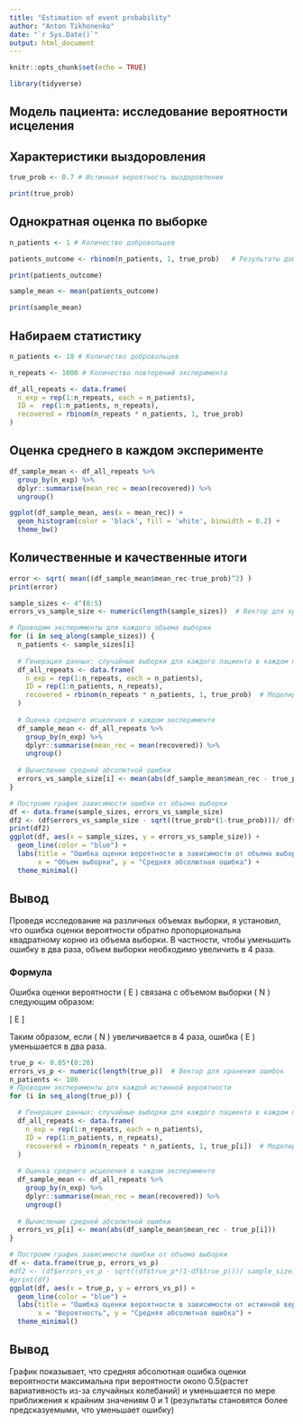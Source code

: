 ```yaml
---
title: "Estimation of event probability"
author: "Anton Tikhonenko"
date: "`r Sys.Date()`"
output: html_document
---
```


```r
knitr::opts_chunk$set(echo = TRUE)

library(tidyverse)

```

## Модель пациента: исследование вероятности исцеления


## Характеристики выздоровления

```r

true_prob <- 0.7 # Истинная вероятность выздоровления

print(true_prob)


```
## Однократная оценка по выборке

```r

n_patients <- 1 # Количество добровольцев 

patients_outcome <- rbinom(n_patients, 1, true_prob)   # Результаты добровольцев

print(patients_outcome)

sample_mean <- mean(patients_outcome)

print(sample_mean)

```

## Набираем статистику

```r

n_patients <- 10 # Количество добровольцев 

n_repeats <- 1000 # Количество повторений эксперимента

df_all_repeats <- data.frame(
  n_exp = rep(1:n_repeats, each = n_patients),
  ID =  rep(1:n_patients, n_repeats),
  recovered = rbinom(n_repeats * n_patients, 1, true_prob)
)

```

## Оценка среднего в каждом эксперименте

```r

df_sample_mean <- df_all_repeats %>% 
  group_by(n_exp) %>% 
  dplyr::summarise(mean_rec = mean(recovered)) %>% 
  ungroup()

ggplot(df_sample_mean, aes(x = mean_rec)) +
  geom_histogram(color = 'black', fill = 'white', binwidth = 0.2) +
  theme_bw()

```

## Количественные и качественные итоги

```r

error <- sqrt( mean((df_sample_mean$mean_rec-true_prob)^2) )
print(error)

```





```r
sample_sizes <- 4^(0:5)
errors_vs_sample_size <- numeric(length(sample_sizes))  # Вектор для хранения ошибок

# Проводим эксперименты для каждого объема выборки
for (i in seq_along(sample_sizes)) {
  n_patients <- sample_sizes[i]
  
  # Генерация данных: случайные выборки для каждого пациента в каждом повторении эксперимента
  df_all_repeats <- data.frame(
    n_exp = rep(1:n_repeats, each = n_patients),
    ID = rep(1:n_patients, n_repeats),
    recovered = rbinom(n_repeats * n_patients, 1, true_prob)  # Моделирование исцеления
  )
  
  # Оценка среднего исцеления в каждом эксперименте
  df_sample_mean <- df_all_repeats %>% 
    group_by(n_exp) %>% 
    dplyr::summarise(mean_rec = mean(recovered)) %>% 
    ungroup()
  
  # Вычисление средней абсолютной ошибки
  errors_vs_sample_size[i] <- mean(abs(df_sample_mean$mean_rec - true_prob))
}

# Построим график зависимости ошибки от объема выборки
df <- data.frame(sample_sizes, errors_vs_sample_size)
df2 <- (df$errors_vs_sample_size - sqrt((true_prob*(1-true_prob)))/ df$sample_sizes)
print(df2)
ggplot(df, aes(x = sample_sizes, y = errors_vs_sample_size)) +
  geom_line(color = "blue") +
  labs(title = "Ошибка оценки вероятности в зависимости от объема выборки (рост в 4 раза)",
       x = "Объем выборки", y = "Средняя абсолютная ошибка") +
  theme_minimal()
```

## Вывод

Проведя исследование на различных объемах выборки, я установил, что ошибка оценки вероятности обратно пропорциональна квадратному корню из объема выборки. В частности, чтобы уменьшить ошибку в два раза, объем выборки необходимо увеличить в 4 раза.

### Формула

Ошибка оценки вероятности \( E \) связана с объемом выборки \( N \) следующим образом:

\[
E \propto \frac{1}{\sqrt{N}}
\]

Таким образом, если \( N \) увеличивается в 4 раза, ошибка \( E \) уменьшается в два раза.

```r
true_p <- 0.05*(0:20)
errors_vs_p <- numeric(length(true_p))  # Вектор для хранения ошибок
n_patients <- 100
# Проводим эксперименты для каждой истинной вероятности
for (i in seq_along(true_p)) {

  # Генерация данных: случайные выборки для каждого пациента в каждом повторении эксперимента
  df_all_repeats <- data.frame(
    n_exp = rep(1:n_repeats, each = n_patients),
    ID = rep(1:n_patients, n_repeats),
    recovered = rbinom(n_repeats * n_patients, 1, true_p[i])  # Моделирование исцеления
  )
  
  # Оценка среднего исцеления в каждом эксперименте
  df_sample_mean <- df_all_repeats %>% 
    group_by(n_exp) %>% 
    dplyr::summarise(mean_rec = mean(recovered)) %>% 
    ungroup()
  
  # Вычисление средней абсолютной ошибки
  errors_vs_p[i] <- mean(abs(df_sample_mean$mean_rec - true_p[i]))
}

# Построим график зависимости ошибки от объема выборки
df <- data.frame(true_p, errors_vs_p)
#df2 <- (df$errors_vs_p - sqrt((df$true_p*(1-df$true_p)))/ sample_size)
#print(df)
ggplot(df, aes(x = true_p, y = errors_vs_p)) +
  geom_line(color = "blue") +
  labs(title = "Ошибка оценки вероятности в зависимости от истинной вероятности исхода",
       x = "Вероятность", y = "Средняя абсолютная ошибка") +
  theme_minimal()
```
## Вывод

График показывает, что средняя абсолютная ошибка оценки вероятности максимальна при вероятности около 0.5(растет вариативность из-за случайных колебаний) и уменьшается по мере приближения к крайним значениям 0 и 1 (результаты становятся более предсказуемыми, что уменьшает ошибку)